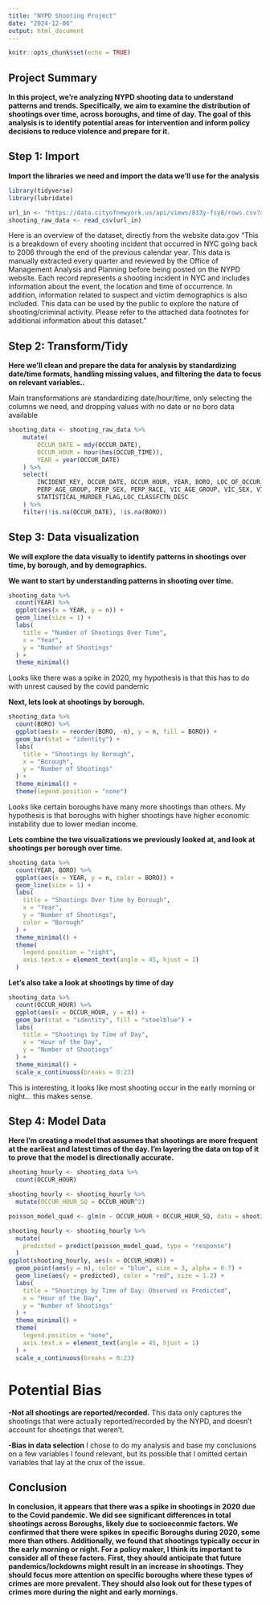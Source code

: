 ---
title: "NYPD Shooting Project"
date: "2024-12-06"
output: html_document
---

```{r setup, include=FALSE}
knitr::opts_chunk$set(echo = TRUE)
```

## **Project Summary**
**In this project, we're analyzing NYPD shooting data to understand patterns and trends. Specifically, we aim to examine the distribution of shootings over time, across boroughs, and time of day. The goal of this analysis is to identify potential areas for intervention and inform policy decisions to reduce violence and prepare for it.**

## **Step 1: Import**

**Import the libraries we need and import the data we'll use for the analysis**

```{r libraries, echo=TRUE}
library(tidyverse)
library(lubridate)
```

```{r import_data, echo=TRUE}
url_in <- "https://data.cityofnewyork.us/api/views/833y-fsy8/rows.csv?accessType=DOWNLOAD"
shooting_raw_data <- read_csv(url_in)
```

Here is an overview of the dataset, directly from the website data.gov "This is a breakdown of every shooting incident that occurred in NYC going back to 2006 through the end of the previous calendar year. This data is manually extracted every quarter and reviewed by the Office of Management Analysis and Planning before being posted on the NYPD website. Each record represents a shooting incident in NYC and includes information about the event, the location and time of occurrence. In addition, information related to suspect and victim demographics is also included. This data can be used by the public to explore the nature of shooting/criminal activity. Please refer to the attached data footnotes for additional information about this dataset."

## **Step 2: Transform/Tidy**
**Here we'll clean and prepare the data for analysis by standardizing date/time formats, handling missing values, and filtering the data to focus on relevant variables..**

Main transformations are standardizing date/hour/time, only selecting the columns we need, and dropping values with no date or no boro data available
```{r transform_tidy, echo=TRUE}
shooting_data <- shooting_raw_data %>%
    mutate(
        OCCUR_DATE = mdy(OCCUR_DATE),
        OCCUR_HOUR = hour(hms(OCCUR_TIME)),
        YEAR = year(OCCUR_DATE)
    ) %>%
    select(
        INCIDENT_KEY, OCCUR_DATE, OCCUR_HOUR, YEAR, BORO, LOC_OF_OCCUR_DESC, PRECINCT, 
        PERP_AGE_GROUP, PERP_SEX, PERP_RACE, VIC_AGE_GROUP, VIC_SEX, VIC_RACE, 
        STATISTICAL_MURDER_FLAG,LOC_CLASSFCTN_DESC
    ) %>%
    filter(!is.na(OCCUR_DATE), !is.na(BORO))
```

## **Step 3: Data visualization**
**We will explore the data visually to identify patterns in shootings over time, by borough, and by demographics.**

**We want to start by understanding patterns in shooting over time.**
```{r shootings_over_time, echo=TRUE}
shooting_data %>%
  count(YEAR) %>%
  ggplot(aes(x = YEAR, y = n)) +
  geom_line(size = 1) +
  labs(
    title = "Number of Shootings Over Time",
    x = "Year",
    y = "Number of Shootings"
  ) +
  theme_minimal()
```

Looks like there was a spike in 2020, my hypothesis is that this has to do with unrest caused by the covid pandemic


**Next, lets look at shootings by borough.**
```{r borough_distribution, echo=TRUE}
shooting_data %>%
  count(BORO) %>%
  ggplot(aes(x = reorder(BORO, -n), y = n, fill = BORO)) +
  geom_bar(stat = "identity") +
  labs(
    title = "Shootings by Borough",
    x = "Borough",
    y = "Number of Shootings"
  ) +
  theme_minimal() +
  theme(legend.position = "none")
```

Looks like certain boroughs have many more shootings than others. My hypothesis is that boroughs with higher shootings have higher economic instability due to lower median income.


**Lets combine the two visualizations we previously looked at, and look at shootings per borough over time.**
```{r borough_distribution_over_time, echo=TRUE}
shooting_data %>%
  count(YEAR, BORO) %>%
  ggplot(aes(x = YEAR, y = n, color = BORO)) +
  geom_line(size = 1) +
  labs(
    title = "Shootings Over Time by Borough",
    x = "Year",
    y = "Number of Shootings",
    color = "Borough"
  ) +
  theme_minimal() +
  theme(
    legend.position = "right",
    axis.text.x = element_text(angle = 45, hjust = 1)
  )
```


**Let's also take a look at shootings by time of day**
```{r time_of_day, echo=TRUE}
shooting_data %>%
  count(OCCUR_HOUR) %>%
  ggplot(aes(x = OCCUR_HOUR, y = n)) +
  geom_bar(stat = "identity", fill = "steelblue") +
  labs(
    title = "Shootings by Time of Day",
    x = "Hour of the Day",
    y = "Number of Shootings"
  ) +
  theme_minimal() +
  scale_x_continuous(breaks = 0:23)
```

This is interesting, it looks like most shooting occur in the early morning or night... this makes sense.


## **Step 4: Model Data**
**Here I'm creating a model that assumes that shootings are more frequent at the earliest and latest times of the day. I'm layering the data on top of it to prove that the model is directionally accurate. **
```{r model_time_of_day, echo=TRUE}
shooting_hourly <- shooting_data %>%
  count(OCCUR_HOUR)

shooting_hourly <- shooting_hourly %>%
  mutate(OCCUR_HOUR_SQ = OCCUR_HOUR^2)

poisson_model_quad <- glm(n ~ OCCUR_HOUR + OCCUR_HOUR_SQ, data = shooting_hourly, family = poisson)

shooting_hourly <- shooting_hourly %>%
  mutate(
    predicted = predict(poisson_model_quad, type = "response")
  )
ggplot(shooting_hourly, aes(x = OCCUR_HOUR)) +
  geom_point(aes(y = n), color = "blue", size = 3, alpha = 0.7) +
  geom_line(aes(y = predicted), color = "red", size = 1.2) +
  labs(
    title = "Shootings by Time of Day: Observed vs Predicted",
    x = "Hour of the Day",
    y = "Number of Shootings"
  ) +
  theme_minimal() +
  theme(
    legend.position = "none",
    axis.text.x = element_text(angle = 45, hjust = 1)
  ) +
  scale_x_continuous(breaks = 0:23)
```

# **Potential Bias**

**-Not all shootings are reported/recorded.** This data only captures the shootings that were actually reported/recorded by the NYPD, and doesn't account for shootings that weren't. 

**-Bias in data selection** I chose to do my analysis and base my conclusions on a few variables I found relevant, but its possible that I omitted certain variables that lay at the crux of the issue.

## **Conclusion**
**In conclusion, it appears that there was a spike in shootings in 2020 due to the Covid pandemic. We did see significant differences in total shootings across Boroughs, likely due to socioeconmic factors. We confirmed that there were spikes in specific Boroughs during 2020, some more than others. Additionally, we found that shootings typically occur in the early morning or night. For a policy maker, I think its important to consider all of these factors. First, they should anticipate that future pandemics/lockdowns might result in an increase in shootings. They should focus more attention on specific boroughs where these types of crimes are more prevalent. They should also look out for these types of crimes more during the night and early mornings.**
